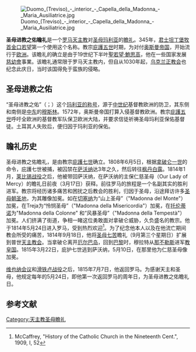 [[File:Duomo_(Treviso)_-_interior_-_Capella_della_Madonna_-_Maria_Ausiliatrice.jpg|right]]

'''圣母进教之佑瞻礼'''是一个[[罗马天主教|罗马天主教]]对[[圣母玛利亚|圣母玛利亚]]的[[瞻礼|瞻礼]]。345年，[[君士坦丁堡牧首|君士坦丁堡牧首]][[约翰一世_(君士坦丁堡牧首)|金口若望]]第一个使用这个名称。教宗[[庇護五世|庇護五世]]时期，为对付[[奥斯曼帝国|奥斯曼帝国]]，开始流行于[[欧洲|欧洲]]。该瞻礼的确立是由于19世纪下半叶[[聖若望·鮑思高|聖若望·鮑思高]]，他在一些国家发展[[慈幼會|慈幼會]]事業。该瞻礼通常限于罗马天主教内，但自从1030年起，[[乌克兰正教会|乌克兰正教会]]也纪念此庆日，当时该国得免于蛮族的侵略。  

== 圣母进教之佑 ==
“圣母进教之佑”（{{lang-la|''Sancta Maria Auxilium Christianorum''}}；{{lang-en|''Mary Help of Christians''}}）这个[[玛利亚的称号|玛利亚的称号]]，源于[[中世纪|中世纪]]基督教欧洲的防卫，其东侧和南侧是[[中东|中东]]的[[穆斯林|穆斯林]]。1572年，奥斯曼帝国打算入侵基督教欧洲。教宗[[庇護五世|庇護五世]]呼吁全欧洲的基督教军队保卫欧洲大陆，并要求信徒祈祷圣母玛利亚保佑基督徒。土耳其人失败后，便归因于玛利亚的保佑。

== 瞻礼历史 ==
圣母进教之佑瞻礼，是由教宗[[庇護七世|庇護七世]]确立。1808年6月5日，根据[[拿破仑一世|拿破仑一世]]的命令，庇護七世被捕，被囚禁在[[萨沃纳|萨沃纳]]达3年之久，然后转往[[枫丹白露|枫丹白露]]。1814年1月，[[莱比锡战役|莱比锡战役]]之后，他被带回萨沃纳，在萨沃纳的主保仁慈圣母（Our Lady of Mercy）的瞻礼日前夜（3月17日）获释。前往罗马的旅程是一个名副其实的胜利进军。教宗将经历诸多痛苦和困扰之后教会的胜利，归因于圣母，沿途拜访许多[[圣母朝圣地|圣母朝圣地]]，为其雕像加冕。如在[[切塞纳|切塞纳]]为“山上圣母”（"Madonna del Monte"）加冕，在Treja为“怜悯圣母”（"Madonna della Misericordia"）加冕，在[[托伦蒂诺|托伦蒂诺]]为"Madonna della Colonne" 和“风暴圣母”（"Madonna della Tempestà"）加冕。人们挤满了街道，争相一睹这位勇敢面对拿破仑威胁，久负盛名的教宗。他于1814年5月24日进入罗马，受到热烈欢迎<ref>McCaffrey, "History of the Catholic Church in the Nineteenth Cent.", 1909, I, 52</ref>。为了纪念他本人以及在他流亡期间教会所受的痛苦，1814年9月18日，他将[[圣母七苦|圣母七苦]]瞻礼（9月第三个星期日）扩展到普世[[天主教会|天主教会]]。当拿破仑离开[[厄尔巴岛|厄尔巴岛]]，回到[[巴黎|巴黎]]时，穆拉特从[[那不勒斯|那不勒斯]]进军[[教皇国|教皇国]]。1815年3月22日，庇护七世逃到萨沃纳，5月10日，在那里他为仁慈圣母像加冕。

[[维也纳会议|维也纳会议]]和[[滑铁卢战役|滑铁卢战役]]之后，1815年7月7日，他返回罗马。为感谢天主和圣母，他规定每年的5月24日，即他第一次返回罗马的周年日，为圣母进教之佑瞻礼日。

== 参考文献 ==
{{Reflist}}

[[Category:天主教圣母瞻礼|Category:天主教圣母瞻礼]]